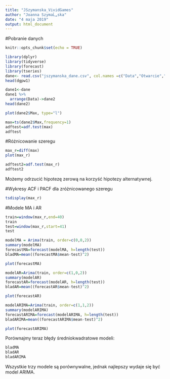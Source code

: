 ```yaml
---
title: "JSzymanska_VividGames"
author: "Joanna SzymaĹ„ska"
date: "4 maja 2019"
output: html_document
---
```

#Pobranie danych
```r
knitr::opts_chunk$set(echo = TRUE)
```
```r

library(dplyr)
library(tidyverse)
library(forecast)
library(tseries)
dane<- read.csv("jszymanska_dane.csv", col.names =c("Data","Otwarcie","Zamkniecie","Max","Min","Obrot_mln_zl","Zmiana_proc."))
head(dgpw1)
```
```r
dane1<-dane
dane1 %>%
  arrange(Data)->dane2
head(dane2)

```
```r
plot(dane2$Max, type="l")
```
```r
max=ts(dane2$Max,frequency=1)
adftest=adf.test(max)
adftest
```
#Różnicowanie szeregu
```r
max_r=diff(max)
plot(max_r)
```
```r
adftest2=adf.test(max_r)
adftest2
```
Możemy odrzucić hipotezę zerową na korzyść hipotezy alternatywnej.


#Wykresy ACF i PACF dla zróżnicowanego szeregu
```r
tsdisplay(max_r)
```

#Modele MA i AR
```r
train=window(max_r,end=40)
train
test=window(max_r,start=41)
test

```

```r
modelMA = Arima(train, order=c(0,0,2))
summary(modelMA)
forecastMA=forecast(modelMA, h=length(test))
bladMA=mean((forecastMA$mean-test)^2)
```
```r
plot(forecastMA)

```
```r
modelAR=Arima(train, order=c(1,0,2))
summary(modelAR)
forecastAR=forecast(modelAR, h=length(test))
bladAR=mean((forecastAR$mean-test)^2)

```

```r
plot(forecastAR)
```

```r
modelARIMA=Arima(train, order=c(1,1,2))
summary(modelARIMA)
forecastARIMA=forecast(modelARIMA, h=length(test))
bladARIMA=mean((forecastARIMA$mean-test)^2)
```

```r
plot(forecastARIMA)
```

Porównajmy teraz błędy średniokwadratowe modeli:
```r
bladMA
bladAR
bladARIMA
```

Wszystkie trzy modele są porównywalne, jednak najlepszy wydaje się być model ARIMA.